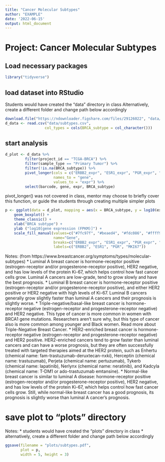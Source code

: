 ```yaml
---
title: "Cancer Molecular Subtypes"
author: "EXAMPLE"
date: '2022-06-15'
output: html_document
---
```


# Project: Cancer Molecular Subtypes

## Load necessary packages

```r
library("tidyverse")
```

## load dataset into RStudio

Students would have created the "data" directory in class
Alternatively, create a different folder and change path below accordingly

```r
download.file("https://ndownloader.figshare.com/files/29126022", "data/subtypes.csv")
d_data <- read.csv("data/subtypes.csv",
                  col_types = cols(BRCA_subtype = col_character()))
```

## start analysis

```r
d_plot <- d_data %>% 
         filter(project_id == "TCGA-BRCA") %>% 
         filter(sample_type == "Primary Tumor") %>% 
         filter(!is.na(BRCA_subtype)) %>% 
         pivot_longer(cols = c("ERBB2_expr", "ESR1_expr", "PGR_expr", "MKI67_expr"), 
                      names_to = "gene",
                      values_to = "expr") %>% 
         select(barcode, gene, expr, BRCA_subtype)
```

pivot_longer() was not covered in class, mentor may choose to briefly cover this function, or guide the students through creating multiple simpler plots

```r
p <- ggplot(data = d_plot, mapping = aes(x = BRCA_subtype, y = log10(expr), fill = gene)) + # could alternatively use mutate() in d_plot
    geom_boxplot() +
    theme_classic() +
    xlab("BRCA subtype") +
    ylab ("log10[gene expression (FPKM)]") +
    scale_fill_manual(values=c("#7fc97f", "#beaed4", "#fdc086", "#ffff99"), 
                      name="Gene",
                      breaks=c("ERBB2_expr", "ESR1_expr", "PGR_expr", "MKI67_expr"),
                      labels=c("ERBB2", "ESR1", "PGR", "MKI67"))
```

Notes: (from https://www.breastcancer.org/symptoms/types/molecular-subtypes)
* Luminal A breast cancer is hormone-receptor positive (estrogen-receptor and/or progesterone-receptor positive), HER2 negative, and has low levels of the protein Ki-67, which helps control how fast cancer cells grow. Luminal A cancers are low-grade, tend to grow slowly and have the best prognosis.
* Luminal B breast cancer is hormone-receptor positive (estrogen-receptor and/or progesterone-receptor positive), and either HER2 positive or HER2 negative with high levels of Ki-67. Luminal B cancers generally grow slightly faster than luminal A cancers and their prognosis is slightly worse.
* Triple-negative/basal-like breast cancer is hormone-receptor negative (estrogen-receptor and progesterone-receptor negative) and HER2 negative. This type of cancer is more common in women with BRCA1 gene mutations. Researchers aren’t sure why, but this type of cancer also is more common among younger and Black women. Read more about Triple-Negative Breast Cancer.
* HER2-enriched breast cancer is hormone-receptor negative (estrogen-receptor and progesterone-receptor negative) and HER2 positive. HER2-enriched cancers tend to grow faster than luminal cancers and can have a worse prognosis, but they are often successfully treated with targeted therapies aimed at the HER2 protein, such as Enhertu (chemical name: fam-trastuzumab-deruxtecan-nxki), Herceptin (chemical name: trastuzumab), Perjeta (chemical name: pertuzumab), Tykerb (chemical name: lapatinib), Nerlynx (chemical name: neratinib), and Kadcyla (chemical name: T-DM1 or ado-trastuzumab emtansine).
* Normal-like breast cancer is similar to luminal A disease: hormone-receptor positive (estrogen-receptor and/or progesterone-receptor positive), HER2 negative, and has low levels of the protein Ki-67, which helps control how fast cancer cells grow. Still, while normal-like breast cancer has a good prognosis, its prognosis is slightly worse than luminal A cancer’s prognosis.

# save plot to "plots" directory

Notes:
* students would have created the "plots" directory in class
* alternatively, create a different folder and change path below accordingly

```r
ggsave(filename = "plots/subtypes.pdf",
       plot = p,
       width = 5, height = 3)
```
